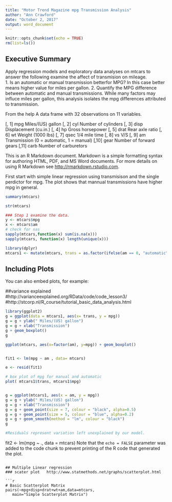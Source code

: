 ```yaml
---
title: "Motor Trend Magazine mpg Transmission Analysis"
author: "Ann Crawford"
date: "October 2, 2017"
output: word_document
---
```


```r
knitr::opts_chunk$set(echo = TRUE)
rm(list=ls())
```

## Executive Summary
Apply regression models and exploratory data analyses on mtcars to answer the following examine the affect of transmision on mileage.  
1. Is an automatic or manual transmission betterfor MPG? In this case better means higher value for miles per gallon.
2. Quantify the MPG difference between automatic and manual transmissions.  While many factors may influce miles per gallon, this analysis isolates the mpg differences attributed to transmission.

From the help
A data frame with 32 observations on 11 variables.

[, 1]	 mpg	 Miles/(US) gallon
[, 2]	 cyl	 Number of cylinders
[, 3]	 disp	 Displacement (cu.in.)
[, 4]	 hp	 Gross horsepower
[, 5]	 drat	 Rear axle ratio
[, 6]	 wt	 Weight (1000 lbs)
[, 7]	 qsec	 1/4 mile time
[, 8]	 vs	 V/S
[, 9]	 am	 Transmission (0 = automatic, 1 = manual)
[,10]	 gear	 Number of forward gears
[,11]	 carb	 Number of carburetors

This is an R Markdown document. Markdown is a simple formatting syntax for authoring HTML, PDF, and MS Word documents. For more details on using R Markdown see <http://rmarkdown.rstudio.com>.

First start with simple linear regression using transmisison and the single perdictor for mpg. The plot shows that mannual transmissions have higher mpg in general.



```r
summary(mtcars)

str(mtcars)
```
```r
### Step 1 examine the data.
y <- mtcars$mpg
x <- mtcars$am
# check for nas 
sapply(mtcars,function(x) sum(is.na(x)))
sapply(mtcars, function(x) length(unique(x)))

library(dplyr)
mtcars1 <- mutate(mtcars, trans = as.factor(ifelse(am == 0, "automatic","manual")))

```

## Including Plots

You can also embed plots, for example:


##variance explained 
#http://varianceexplained.org/RData/code/code_lesson3/
#http://stcorp.nl/R_course/tutorial_basic_data_analysis.html

```r
library(ggplot2)
g = ggplot(data = mtcars1, aes(x= trans, y = mpg))
g = g + ylab(" Miles/(US) gallon")
g = g + xlab("Transmission")
g + geom_boxplot()
g

ggplot(mtcars, aes(x=factor(am), y=mpg)) + geom_boxplot()


fit1 <- lm(mpg ~ am , data= mtcars)

e <- resid(fit1)

# box plot of mpg for manual and automatic
plot( mtcars1$trans, mtcars1$mpg)


g = ggplot(mtcars1, aes(x = am, y = mpg))
g = g + ylab(" Miles/(US) gallon")
g = g + xlab("Transmission")
g = g + geom_point(size = 7, colour = "black", alpha=0.5)
g = g + geom_point(size = 5, colour = "blue", alpha=0.2)
g = g + geom_smooth(method = "lm", colour = "black")
g
```
```r
#Residuals represent variation left unexplained by our model.
```

fit2 <- lm(mpg ~ ., data = mtcars)
Note that the `echo = FALSE` parameter was added to the code chunk to prevent printing of the R code that generated the plot.

```

## Multiple Linear regression 
### scater plot   http://www.statmethods.net/graphs/scatterplot.html

```r
# Basic Scatterplot Matrix
pairs(~mpg+disp+drat+wt+am,data=mtcars, 
   main="Simple Scatterplot Matrix")
```